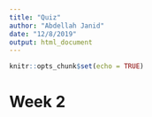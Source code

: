 ```yaml
---
title: "Quiz"
author: "Abdellah Janid"
date: "12/8/2019"
output: html_document
---
```


```r
knitr::opts_chunk$set(echo = TRUE)
```
# Week 2